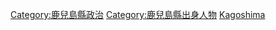 {{日本行政區劃分類導航|政治人物}}

[[Category:鹿兒島縣政治|Category:鹿兒島縣政治]]
[[Category:鹿兒島縣出身人物|Category:鹿兒島縣出身人物]]
[[Category:日本各都道府縣政治人物|Kagoshima]]